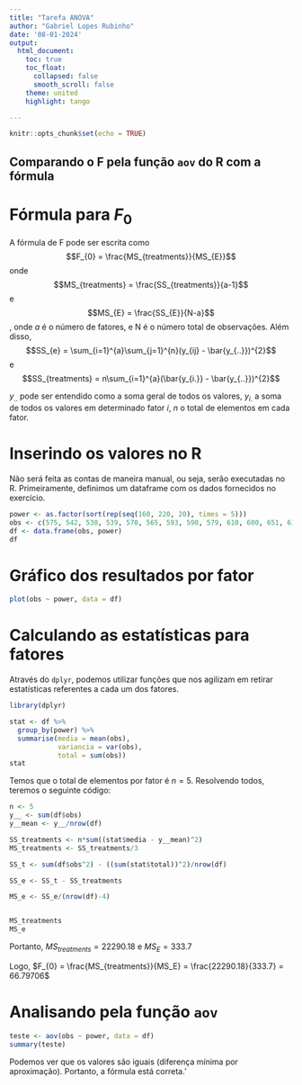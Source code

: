 ```yaml
---
title: "Tarefa ANOVA"
author: "Gabriel Lopes Rubinho"
date: '08-01-2024'
output: 
  html_document:
    toc: true
    toc_float:
      collapsed: false
      smooth_scroll: false
    theme: united
    highlight: tango

---
```


```r
knitr::opts_chunk$set(echo = TRUE)
```

## Comparando o F pela função `aov` do R com a fórmula

# Fórmula para $F_{0}$

A fórmula de F pode ser escrita como 
$$F_{0} = \frac{MS_{treatments}}{MS_{E}}$$ onde $$MS_{treatments} = \frac{SS_{treatments}}{a-1}$$ e $$MS_{E} = \frac{SS_{E}}{N-a}$$, onde $a$ é o número de fatores, e N é o número total de observações.
Além disso, $$SS_{e} = \sum_{i=1}^{a}\sum_{j=1}^{n}(y_{ij} - \bar{y_{..}})^{2}$$ e $$SS_{treatments} = n\sum_{i=1}^{a}(\bar{y_{i.}} - \bar{y_{..}})^{2}$$

$y_{..}$ pode ser entendido como a soma geral de todos os valores, $y_{i.}$ a soma de todos os valores em determinado fator $i$, $n$ o total de elementos em cada fator.

# Inserindo os valores no R
Não será feita as contas de maneira manual, ou seja, serão executadas no R. Primeiramente, definimos um dataframe com os dados fornecidos no exercício.

``` r
power <- as.factor(sort(rep(seq(160, 220, 20), times = 5)))
obs <- c(575, 542, 530, 539, 570, 565, 593, 590, 579, 610, 600, 651, 610, 637, 629, 725, 700, 715, 685, 710)
df <- data.frame(obs, power)
df
```

# Gráfico dos resultados por fator

``` r

plot(obs ~ power, data = df)

```

# Calculando as estatísticas para fatores

Através do `dplyr`, podemos utilizar funções que nos agilizam em retirar estatísticas referentes a cada um dos fatores.

``` r
library(dplyr)

stat <- df %>%
  group_by(power) %>%
  summarise(media = mean(obs),
            variancia = var(obs),
            total = sum(obs))
stat

```
 
 

 
Temos que o total de elementos por fator é $n = 5$. Resolvendo todos, teremos o seguinte código:
```r

n <- 5
y__ <- sum(df$obs)
y__mean <- y__/nrow(df)

SS_treatments <- n*sum((stat$media - y__mean)^2)
MS_treatments <- SS_treatments/3

SS_t <- sum(df$obs^2) - ((sum(stat$total))^2)/nrow(df)

SS_e <- SS_t - SS_treatments

MS_e <- SS_e/(nrow(df)-4)


MS_treatments
MS_e

```
 
Portanto, $MS_{treatments} = 22290.18$ e $MS_{E} = 333.7$

Logo, $F_{0} = \frac{MS_{treatments}}{MS_E} = \frac{22290.18}{333.7} = 66.79706$ 

# Analisando pela função `aov`
 
 
 

``` r
teste <- aov(obs ~ power, data = df)
summary(teste)

```

Podemos ver que os valores são iguais (diferença mínima por aproximação). Portanto, a fórmula está correta.'